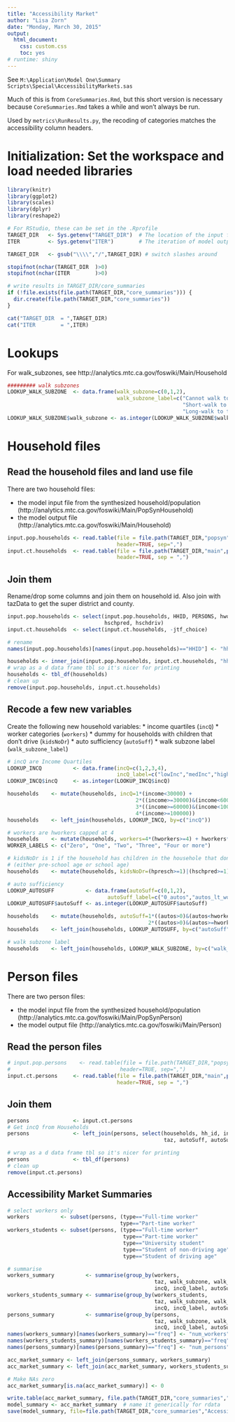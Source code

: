 ```yaml
---
title: "Accessibility Market"
author: "Lisa Zorn"
date: "Monday, March 30, 2015"
output:
  html_document:
    css: custom.css
    toc: yes
# runtime: shiny
---
```


See `M:\Application\Model One\Summary Scripts\Special\AccessibilityMarkets.sas`

Much of this is from `CoreSummaries.Rmd`, but this short version is necessary because
`CoreSummaries.Rmd` takes a while and won't always be run.

Used by `metrics\RunResults.py`, the recoding of categories matches the accessibility column headers.

# Initialization: Set the workspace and load needed libraries
```r
library(knitr)
library(ggplot2)
library(scales)
library(dplyr)
library(reshape2)

# For RStudio, these can be set in the .Rprofile
TARGET_DIR   <- Sys.getenv("TARGET_DIR")  # The location of the input files
ITER         <- Sys.getenv("ITER")        # The iteration of model outputs to read

TARGET_DIR   <- gsub("\\\\","/",TARGET_DIR) # switch slashes around

stopifnot(nchar(TARGET_DIR  )>0)
stopifnot(nchar(ITER        )>0)

# write results in TARGET_DIR/core_summaries
if (!file.exists(file.path(TARGET_DIR,"core_summaries"))) {
  dir.create(file.path(TARGET_DIR,"core_summaries"))
}

cat("TARGET_DIR  = ",TARGET_DIR)
cat("ITER        = ",ITER)
```

# Lookups

For walk_subzones, see http://analytics.mtc.ca.gov/foswiki/Main/Household

```r
######### walk subzones
LOOKUP_WALK_SUBZONE  <- data.frame(walk_subzone=c(0,1,2),
                                   walk_subzone_label=c("Cannot walk to transit",
                                                        "Short-walk to transit",
                                                        "Long-walk to transit"))
LOOKUP_WALK_SUBZONE$walk_subzone <- as.integer(LOOKUP_WALK_SUBZONE$walk_subzone)
```

# Household files

## Read the household files and land use file

There are two household files:

 * the model input file from the synthesized household/population (http://analytics.mtc.ca.gov/foswiki/Main/PopSynHousehold)
 * the model output file (http://analytics.mtc.ca.gov/foswiki/Main/Household)

```r
input.pop.households <- read.table(file = file.path(TARGET_DIR,"popsyn","hhFile.csv"), 
                                   header=TRUE, sep=",")
input.ct.households  <- read.table(file = file.path(TARGET_DIR,"main",paste0("householdData_",ITER,".csv")), 
                                   header=TRUE, sep = ",")

```

## Join them

Rename/drop some columns and join them on household id. Also join with tazData to get the super district and county.

```r
input.pop.households <- select(input.pop.households, HHID, PERSONS, hworkers, huniv, hpresch, 
                               hschpred, hschdriv)
input.ct.households  <- select(input.ct.households, -jtf_choice)

# rename
names(input.pop.households)[names(input.pop.households)=="HHID"] <- "hh_id"

households <- inner_join(input.pop.households, input.ct.households, "hh_id")
# wrap as a d data frame tbl so it's nicer for printing
households <- tbl_df(households)
# clean up
remove(input.pop.households, input.ct.households)
```


## Recode a few new variables

Create the following new household variables:
  * income quartiles (`incQ`)
  * worker categories (`workers`)
  * dummy for households with children that don't drive (`kidsNoDr`)
  * auto sufficiency (`autoSuff`)
  * walk subzone label (`walk_subzone_label`)
  
```r
# incQ are Income Quartiles
LOOKUP_INCQ          <- data.frame(incQ=c(1,2,3,4),
                                   incQ_label=c("lowInc","medInc","highInc","veryHighInc"))
LOOKUP_INCQ$incQ     <- as.integer(LOOKUP_INCQ$incQ)

households    <- mutate(households, incQ=1*(income<30000) + 
                                         2*((income>=30000)&(income<60000)) +
                                         3*((income>=60000)&(income<100000)) +
                                         4*(income>=100000))
households    <- left_join(households, LOOKUP_INCQ, by=c("incQ"))

# workers are hworkers capped at 4
households    <- mutate(households, workers=4*(hworkers>=4) + hworkers*(hworkers<4))
WORKER_LABELS <- c("Zero", "One", "Two", "Three", "Four or more")

# kidsNoDr is 1 if the household has children in the househole that don't drive
# (either pre-school age or school age)
households    <- mutate(households, kidsNoDr=(hpresch>=1)|(hschpred>=1))

# auto sufficiency
LOOKUP_AUTOSUFF          <- data.frame(autoSuff=c(0,1,2),
                                autoSuff_label=c("0_autos","autos_lt_workers","autos_ge_workers"))
LOOKUP_AUTOSUFF$autoSuff <- as.integer(LOOKUP_AUTOSUFF$autoSuff)

households    <- mutate(households, autoSuff=1*((autos>0)&(autos<hworkers)) +
                                             2*((autos>0)&(autos>=hworkers)))
households    <- left_join(households, LOOKUP_AUTOSUFF, by=c("autoSuff"))

# walk subzone label
households    <- left_join(households, LOOKUP_WALK_SUBZONE, by=c("walk_subzone"))
```

# Person files

There are two person files:

 * the model input file from the synthesized household/population (http://analytics.mtc.ca.gov/foswiki/Main/PopSynPerson)
 * the model output file (http://analytics.mtc.ca.gov/foswiki/Main/Person)

## Read the person files
```r
# input.pop.persons    <- read.table(file = file.path(TARGET_DIR,"popsyn","personFile.csv"),
#                                   header=TRUE, sep=",")
input.ct.persons     <- read.table(file = file.path(TARGET_DIR,"main",paste0("personData_",ITER,".csv")),
                                   header=TRUE, sep = ",")
```

## Join them
```r
persons              <- input.ct.persons
# Get incQ from Households
persons              <- left_join(persons, select(households, hh_id, incQ, incQ_label, 
                                                  taz, autoSuff, autoSuff_label, walk_subzone, walk_subzone_label), by=c("hh_id"))

# wrap as a d data frame tbl so it's nicer for printing
persons              <- tbl_df(persons)
# clean up
remove(input.ct.persons)
```

## Accessibility Market Summaries

```r
# select workers only
workers          <- subset(persons, (type=="Full-time worker"           |
                                    type=="Part-time worker"            ))
workers_students <- subset(persons, (type=="Full-time worker"           |
                                     type=="Part-time worker"           |
                                     type=="University student"         |
                                     type=="Student of non-driving age" |
                                     type=="Student of driving age"     ))

# summarise
workers_summary          <- summarise(group_by(workers,
                                               taz, walk_subzone, walk_subzone_label,
                                               incQ, incQ_label, autoSuff, autoSuff_label), freq=n())
workers_students_summary <- summarise(group_by(workers_students,
                                               taz, walk_subzone, walk_subzone_label,
                                               incQ, incQ_label, autoSuff, autoSuff_label), freq=n())
persons_summary          <- summarise(group_by(persons,
                                               taz, walk_subzone, walk_subzone_label,
                                               incQ, incQ_label, autoSuff, autoSuff_label), freq=n())
names(workers_summary)[names(workers_summary)=="freq"] <- "num_workers"
names(workers_students_summary)[names(workers_students_summary)=="freq"] <- "num_workers_students"
names(persons_summary)[names(persons_summary)=="freq"] <- "num_persons"

acc_market_summary <- left_join(persons_summary, workers_summary)
acc_market_summary <- left_join(acc_market_summary, workers_students_summary)

# Make NAs zero
acc_market_summary[is.na(acc_market_summary)] <- 0

write.table(acc_market_summary, file.path(TARGET_DIR,"core_summaries","AccessibilityMarkets.csv"), sep=",", row.names=FALSE)
model_summary <- acc_market_summary  # name it generically for rdata
save(model_summary, file=file.path(TARGET_DIR,"core_summaries","AccessibilityMarkets.rdata"))
```
